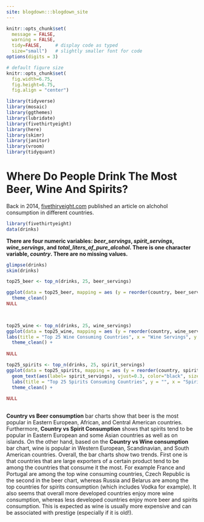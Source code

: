 ```yaml
---
site: blogdown:::blogdown_site
---
```



```r
knitr::opts_chunk$set(
  message = FALSE, 
  warning = FALSE, 
  tidy=FALSE,     # display code as typed
  size="small")   # slightly smaller font for code
options(digits = 3)

# default figure size
knitr::opts_chunk$set(
  fig.width=6.75, 
  fig.height=6.75,
  fig.align = "center")
```


```r
library(tidyverse)
library(mosaic)
library(ggthemes)
library(lubridate)
library(fivethirtyeight)
library(here)
library(skimr)
library(janitor)
library(vroom)
library(tidyquant)
```



# Where Do People Drink The Most Beer, Wine And Spirits?

Back in 2014, [fivethiryeight.com](https://fivethirtyeight.com/features/dear-mona-followup-where-do-people-drink-the-most-beer-wine-and-spirits/) published an article on alchohol consumption in different countries.


```r
library(fivethirtyeight)
data(drinks)

```



**There are four numeric variables: *beer_servings*, *spirit_servings*, *wine_servings*, and *total_liters_of_pure_alcohol*. There is one character variable, *country*. There are no missing values.**


```r

glimpse(drinks)
skim(drinks)
```




```r
top25_beer <- top_n(drinks, 25, beer_servings)

ggplot(data = top25_beer, mapping = aes (y = reorder(country, beer_servings), x = beer_servings)) + geom_col(fill='dark orange') + labs(title = "Top 25 Beer Consuming Countries", subtitle = "Namibians are leading beer consumers.", x = "Beer Servings", y = "") +
  theme_clean()
NULL

  
```


```r
top25_wine <- top_n(drinks, 25, wine_servings)
ggplot(data = top25_wine, mapping = aes (y = reorder(country, wine_servings), x = wine_servings)) +   geom_col(fill='dark red') +
labs(title = "Top 25 Wine Consuming Countries", x = "Wine Servings", y = "") +
  theme_clean() +
  
NULL

```


```r
top25_spirits <- top_n(drinks, 25, spirit_servings)
ggplot(data = top25_spirits, mapping = aes (y = reorder(country, spirit_servings), x = spirit_servings)) + geom_col(fill='light blue') + 
  geom_text(aes(label= spirit_servings), vjust=0.3, color="black", size=3) +
  labs(title = "Top 25 Spirits Consuming Countries", y = "", x = "Spirits Servings") +
  theme_clean() +
  
NULL
 

```

**Country vs Beer consumption** bar charts show that beer is the most popular in Eastern European, African, and Central American countries. Furthermore, **Country vs Spirit Consumption** shows that spirits tend to be popular in Eastern European and some Asian countries as well as on islands. On the other hand, based on the **Country vs Wine consumption** bar chart, wine is popular in Western European, Scandinavian, and South American countries.
Overall, the bar charts show two trends. First one is that countries that are large exporters of a certain product tend to be among the countries that consume it the most. For example France and Portugal are among the top wine consuming countries, Czech Republic is the second in the beer chart, whereas Russia and Belarus are among the top countries for spirits consumption (which includes Vodka for example). It also seems that overall more developed countries enjoy more wine consumption, whereas less developed countries enjoy more beer and spirits consumption. This is expected as wine is usually more expensive and can be associated with prestige (especially if it is old!).


